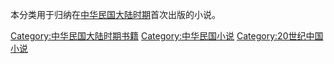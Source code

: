 本分类用于归纳在[[中华民国大陆时期|中华民国大陆时期]]首次出版的小说。

[[Category:中华民国大陆时期书籍|Category:中华民国大陆时期书籍]]
[[Category:中华民国小说|Category:中华民国小说]]
[[Category:20世纪中国小说|Category:20世纪中国小说]]